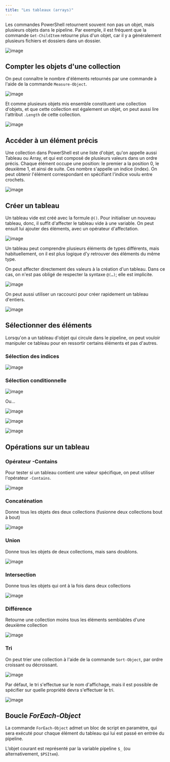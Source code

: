 ```yaml
---
title: "Les tableaux (arrays)"
---
```


Les commandes PowerShell retournent souvent non pas un objet, mais plusieurs objets dans le pipeline. Par exemple, il est fréquent que la commande `Get-ChildItem` retourne plus d'un objet, car il y a généralement plusieurs fichiers et dossiers dans un dossier.

![image](r03_04a.png)

## Compter les objets d'une collection

On peut connaître le nombre d'éléments retournés par une commande à l'aide de la commande `Measure-Object`.

![image](r03_04b.png)

Et comme plusieurs objets mis ensemble constituent une collection d'objets, et que cette collection est également un objet, on peut aussi lire l'attribut `.Length` de cette collection.

![image](r03_04c.png)

## Accéder à un élément précis

Une collection dans PowerShell est une liste d'objet, qu'on appelle aussi Tableau ou Array, et qui est composé de plusieurs valeurs dans un ordre précis. Chaque élément occupe une position: le premier a la position 0, le deuxième 1, et ainsi de suite. Ces nombre s'appelle un indice (index). On peut obtenir l'élément correspondant en spécifiant l'indice voulu entre crochets.

![image](r03_04d.png)

## Créer un tableau

Un tableau vide est créé avec la formule `@()`. Pour initialiser un nouveau tableau, donc, il suffit d'affecter le tableau vide à une variable. On peut ensuit lui ajouter des éléments, avec un opérateur d'affectation.

![image](r03_05a.png)

Un tableau peut comprendre plusieurs éléments de types différents, mais habituellement, on il est plus logique d'y retrouver des éléments du même type.

On peut affecter directement des valeurs à la création d'un tableau. Dans ce cas, on n'est pas obligé de respecter la syntaxe `@(…)`; elle est implicite.

![image](r03_05b.png)

On peut aussi utiliser un raccourci pour créer rapidement un tableau d'entiers.

![image](r03_05c.png)

## Sélectionner des éléments

Lorsqu'on a un tableau d'objet qui circule dans le pipeline, on peut vouloir manipuler ce tableau pour en ressortir certains éléments et pas d'autres.

### Sélection des indices

![image](r03_06a.png)

### Sélection conditionnelle

![image](r03_06b.png)

Ou…

![image](r03_06c.png)

![image](r03_06d.png)

![image](r03_06e.png)

## Opérations sur un tableau

### Opérateur -Contains

Pour tester si un tableau contient une valeur spécifique, on peut utiliser l'opérateur `-Contains`.

![image](r03_07a.png)

### Concaténation

Donne tous les objets des deux collections (fusionne deux collections bout à bout)

![image](r03_07b.png)

### Union

Donne tous les objets de deux collections, mais sans doublons.

![image](r03_07c.png)

### Intersection

Donne tous les objets qui ont à la fois dans deux collections

![image](r03_07d.png)

### Différence

Retourne une collection moins tous les éléments semblables d'une deuxième collection

![image](r03_07e.png)

### Tri

On peut trier une collection à l'aide de la commande `Sort-Object`, par ordre croissant ou décroissant.

![image](r03_07f.png)

Par défaut, le tri s'effectue sur le nom d'affichage, mais il est possible de spécifier sur quelle propriété devra s'effectuer le tri.

![image](r03_07g.png)


## Boucle *ForEach-Object*

La commande `ForEach-Object` admet un bloc de script en paramètre, qui sera exécuté pour chaque élément du tableau qui lui est passé en entrée du pipeline. 

L’objet courant est représenté par la variable pipeline `$_` (ou alternativement, `$PSItem`).


<PowerShellWindow workdir="C:\" command="1..5 | ForEach-Object { Write-Host 'Numéro', $_ }" result="
Numéro 1
Numéro 2
Numéro 3
Numéro 4
Numéro 5" />

